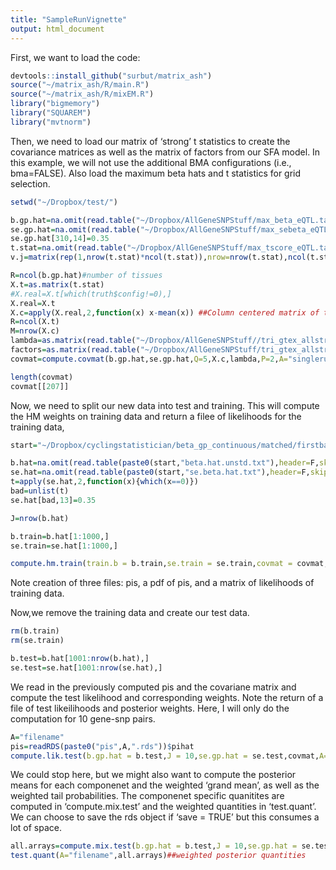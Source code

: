 ```yaml
---
title: "SampleRunVignette"
output: html_document
---
```


First, we want to load the code:

```r
devtools::install_github("surbut/matrix_ash")
source("~/matrix_ash/R/main.R")
source("~/matrix_ash/R/mixEM.R")
library("bigmemory")
library("SQUAREM")
library("mvtnorm")

```

Then, we need to load our matrix of 'strong' t statistics to create the covariance matrices as well as the matrix of factors from our SFA model. In this example, we will not use the additional BMA configurations (i.e., bma=FALSE). Also load the maximum beta hats and t statistics for grid selection.

```r

setwd("~/Dropbox/test/")

b.gp.hat=na.omit(read.table("~/Dropbox/AllGeneSNPStuff/max_beta_eQTL.table.txt"))[,-c(1,2)]
se.gp.hat=na.omit(read.table("~/Dropbox/AllGeneSNPStuff/max_sebeta_eQTL.table.txt"))[,-c(1,2)]
se.gp.hat[310,14]=0.35
t.stat=na.omit(read.table("~/Dropbox/AllGeneSNPStuff/max_tscore_eQTL.table.txt"))[,-c(1,2,47)]
v.j=matrix(rep(1,nrow(t.stat)*ncol(t.stat)),nrow=nrow(t.stat),ncol(t.stat))

R=ncol(b.gp.hat)#number of tissues
X.t=as.matrix(t.stat)
#X.real=X.t[which(truth$config!=0),]
X.real=X.t
X.c=apply(X.real,2,function(x) x-mean(x)) ##Column centered matrix of t statistics
R=ncol(X.t)
M=nrow(X.c)
lambda=as.matrix(read.table("~/Dropbox/AllGeneSNPStuff//tri_gtex_allstrongt_lambda.out"))
factors=as.matrix(read.table("~/Dropbox/AllGeneSNPStuff/tri_gtex_allstrongt_F.out"))
covmat=compute.covmat(b.gp.hat,se.gp.hat,Q=5,X.c,lambda,P=2,A="singlerun",factor.mat=factors,bma=FALSE)

length(covmat)
covmat[[207]]

```

Now, we need to split our new data into test and training. This will compute the HM weights on training data and return a filee of likelihoods for the training data, 

```r
start="~/Dropbox/cyclingstatistician/beta_gp_continuous/matched/firstbatch"

b.hat=na.omit(read.table(paste0(start,"beta.hat.unstd.txt"),header=F,skip=1)[,-c(1,2)])
se.hat=na.omit(read.table(paste0(start,"se.beta.hat.txt"),header=F,skip=1)[,-c(1,2)])
t=apply(se.hat,2,function(x){which(x==0)})
bad=unlist(t)
se.hat[bad,13]=0.35

J=nrow(b.hat)

b.train=b.hat[1:1000,]
se.train=se.hat[1:1000,]

compute.hm.train(train.b = b.train,se.train = se.train,covmat = covmat,A="filename") ##compute the HM weights on training data

```
Note creation of three files: pis, a pdf of pis, and a matrix  of likelihoods of training data.

Now,we remove the training data and create our test data.

```r
rm(b.train)
rm(se.train)

b.test=b.hat[1001:nrow(b.hat),]
se.test=se.hat[1001:nrow(se.hat),]
````

We read in the previously computed pis and the covariane matrix and compute the test likelihood and corresponding weights. Note the return of a file of test likeilihoods and posterior weights. Here, I will only do the computation for 10 gene-snp pairs. 

```r
A="filename"
pis=readRDS(paste0("pis",A,".rds"))$pihat
compute.lik.test(b.gp.hat = b.test,J = 10,se.gp.hat = se.test,covmat,A="filename",pis) 
```

We could stop here, but we might also want to compute the posterior means for each componenet and the weighted 'grand mean', as well as the weighted tail probabilities. The componenet specific quanitites are computed in 'compute.mix.test' and the weighted quantities in 'test.quant'. We can choose to save the rds object if 'save = TRUE' but this consumes a lot of space.

```r
all.arrays=compute.mix.test(b.gp.hat = b.test,J = 10,se.gp.hat = se.test,covmat = covmat,A="filename",save=FALSE)##componenet specific posterior means, variances, tail probabilities
test.quant(A="filename",all.arrays)##weighted posterior quantities
```


